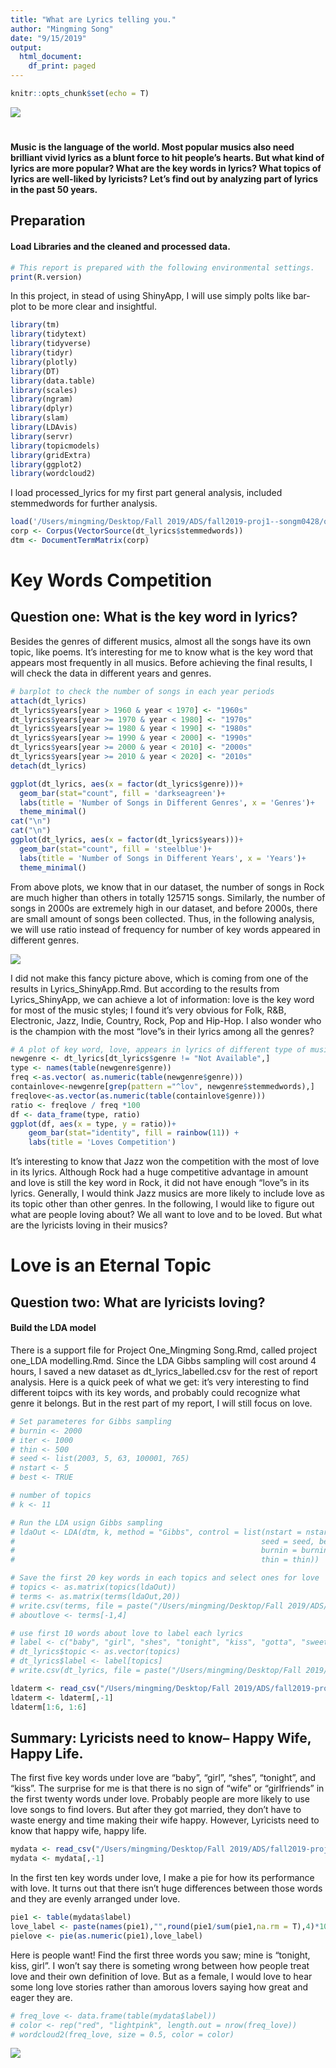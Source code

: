 ```yaml
---
title: "What are Lyrics telling you."
author: "Mingming Song"
date: "9/15/2019"
output:
  html_document:
    df_print: paged
---
```


```r
knitr::opts_chunk$set(echo = T)
```
![](/Users/mingming/Desktop/Fall 2019/ADS/fall2019-proj1--songm0428/figs/Beatles.jpg)

#
#### Music is the language of the world. Most popular musics also need brilliant vivid lyrics as a blunt force to hit people's hearts. But what kind of lyrics are more popular? What are the key words in lyrics? What topics of lyrics are well-liked by lyricists? Let's find out by analyzing part of lyrics in the past 50 years.

## Preparation

#### Load Libraries and the cleaned and processed data.

```r
# This report is prepared with the following environmental settings.
print(R.version)
```

In this project, in stead of using ShinyApp, I will use simply polts like bar-plot to be more clear and insightful.

```r
library(tm)
library(tidytext)
library(tidyverse)
library(tidyr)
library(plotly)
library(DT)
library(data.table)
library(scales)
library(ngram)
library(dplyr)
library(slam)
library(LDAvis)
library(servr)
library(topicmodels)
library(gridExtra)
library(ggplot2)
library(wordcloud2)
```

I load processed_lyrics for my first part general analysis, included stemmedwords for further analysis.

```r
load('/Users/mingming/Desktop/Fall 2019/ADS/fall2019-proj1--songm0428/output/processed_lyrics.RData') 
corp <- Corpus(VectorSource(dt_lyrics$stemmedwords))
dtm <- DocumentTermMatrix(corp) 
```

# Key Words Competition

## Question one: What is the key word in lyrics?

Besides the genres of different musics, almost all the songs have its own topic, like poems. It's interesting for me to know what is the key word that appears most frequently in all musics. Before achieving the final results, I will check the data in different years and genres.

```r
# barplot to check the number of songs in each year periods
attach(dt_lyrics)
dt_lyrics$years[year > 1960 & year < 1970] <- "1960s"
dt_lyrics$years[year >= 1970 & year < 1980] <- "1970s"
dt_lyrics$years[year >= 1980 & year < 1990] <- "1980s"
dt_lyrics$years[year >= 1990 & year < 2000] <- "1990s"
dt_lyrics$years[year >= 2000 & year < 2010] <- "2000s"
dt_lyrics$years[year >= 2010 & year < 2020] <- "2010s"
detach(dt_lyrics)

ggplot(dt_lyrics, aes(x = factor(dt_lyrics$genre)))+
  geom_bar(stat="count", fill = 'darkseagreen')+
  labs(title = 'Number of Songs in Different Genres', x = 'Genres')+
  theme_minimal()
cat("\n")
cat("\n")
ggplot(dt_lyrics, aes(x = factor(dt_lyrics$years)))+
  geom_bar(stat="count", fill = 'steelblue')+
  labs(title = 'Number of Songs in Different Years', x = 'Years')+
  theme_minimal()
```

From above plots, we know that in our dataset, the number of songs in Rock are much higher than others in totally 125715 songs. Similarly, the number of songs in 2000s are extremely high in our dataset, and before 2000s, there are small amount of songs been collected. Thus, in the following analysis, we will use ratio instead of frequency for number of key words appeared in different genres.

![](/Users/mingming/Desktop/Fall 2019/ADS/fall2019-proj1--songm0428/figs/love.jpg)

I did not make this fancy picture above, which is coming from one of the results in Lyrics_ShinyApp.Rmd. But according to the results from Lyrics_ShinyApp, we can achieve a lot of information: love is the key word for most of the music styles; I found it's very obvious for Folk, R&B, Electronic, Jazz, Indie, Country, Rock, Pop and Hip-Hop. I also wonder who is the champion with the most "love"s in their lyrics among all the genres?

```r
# A plot of key word, love, appears in lyrics of different type of musics.
newgenre <- dt_lyrics[dt_lyrics$genre != "Not Available",]
type <- names(table(newgenre$genre))
freq <-as.vector( as.numeric(table(newgenre$genre)))
containlove<-newgenre[grep(pattern ="^lov", newgenre$stemmedwords),]
freqlove<-as.vector(as.numeric(table(containlove$genre)))
ratio <- freqlove / freq *100
df <- data_frame(type, ratio)
ggplot(df, aes(x = type, y = ratio))+
    geom_bar(stat="identity", fill = rainbow(11)) +
    labs(title = 'Loves Competition')
```

It's interesting to know that Jazz won the competition with the most of love in its lyrics. Although Rock had a huge competitive advantage in amount and love is still the key word in Rock, it did not have enough "love"s in its lyrics. Generally, I would think Jazz musics are more likely to include love as its topic other than other genres. In the following, I would like to figure out what are people loving about? We all want to love and to be loved. But what are the lyricists loving in their musics?

# Love is an Eternal Topic

## Question two: What are lyricists loving?

#### Build the LDA model

There is a support file for Project One_Mingming Song.Rmd, called project one_LDA modelling.Rmd. Since the LDA Gibbs sampling will cost around 4 hours, I saved a new dataset as dt_lyrics_labelled.csv for the rest of report analysis. Here is a quick peek of what we get: it's very interesting to find different toipcs with its key words, and probably could recognize what genre it belongs. But in the rest part of my report, I will still focus on love.

```r
# Set parameteres for Gibbs sampling
# burnin <- 2000
# iter <- 1000
# thin <- 500
# seed <- list(2003, 5, 63, 100001, 765)
# nstart <- 5
# best <- TRUE

# number of topics
# k <- 11

# Run the LDA usign Gibbs sampling
# ldaOut <- LDA(dtm, k, method = "Gibbs", control = list(nstart = nstart,
#                                                       seed = seed, best = best,
#                                                       burnin = burnin, iter = iter,
#                                                       thin = thin))
```

```r
# Save the first 20 key words in each topics and select ones for love
# topics <- as.matrix(topics(ldaOut))
# terms <- as.matrix(terms(ldaOut,20))
# write.csv(terms, file = paste("/Users/mingming/Desktop/Fall 2019/ADS/fall2019-proj1--songm0428/output/LDATerms.csv"))
# aboutlove <- terms[-1,4]
```

```r
# use first 10 words about love to label each lyrics
# label <- c("baby", "girl", "shes", "tonight", "kiss", "gotta", "sweet", "mine", "true", "touch")
# dt_lyrics$topic <- as.vector(topics)
# dt_lyrics$label <- label[topics]
# write.csv(dt_lyrics, file = paste("/Users/mingming/Desktop/Fall 2019/ADS/fall2019-proj1--songm0428/output/dt_lyrics_labelled.csv"))
```

```r
ldaterm <- read_csv("/Users/mingming/Desktop/Fall 2019/ADS/fall2019-proj1--songm0428/output/LDATerms.csv")
ldaterm <- ldaterm[,-1]
ldaterm[1:6, 1:6]
```

## Summary: Lyricists need to know-- Happy Wife, Happy Life.

The first five key words under love are "baby", "girl", "shes", "tonight", and "kiss". The surprise for me is that there is no sign of "wife" or "girlfriends" in the first twenty words under love. Probably people are more likely to use love songs to find lovers. But after they got married, they don't have to waste energy and time making their wife happy. However, Lyricists need to know that happy wife, happy life.

```r
mydata <- read_csv("/Users/mingming/Desktop/Fall 2019/ADS/fall2019-proj1--songm0428/output/dt_lyrics_labelled.csv")
mydata <- mydata[,-1]
```

In the first ten key words under love, I make a pie for how its performance with love. It turns out that there isn't huge differences between those words and they are evenly arranged under love.

```r
pie1 <- table(mydata$label)
love_label <- paste(names(pie1),"",round(pie1/sum(pie1,na.rm = T),4)*100,"%",sep="")
pielove <- pie(as.numeric(pie1),love_label)
```

Here is people want! Find the first three words you saw; mine is "tonight, kiss, girl". I won't say there is someting wrong between how people treat love and their own definition of love. But as a female, I would love to hear some long love stories rather than amorous lovers saying how great and eager they are.

```r
# freq_love <- data.frame(table(mydata$label))
# color <- rep("red", "lightpink", length.out = nrow(freq_love))
# wordcloud2(freq_love, size = 0.5, color = color)
```

![](/Users/mingming/Desktop/Fall 2019/ADS/fall2019-proj1--songm0428/figs/aboutlove.jpg)